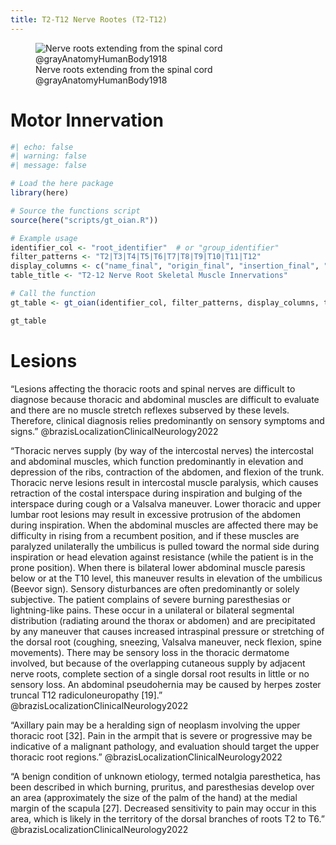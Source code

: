 ```yaml
---
title: T2-T12 Nerve Rootes (T2-T12)
---
```



![Nerve roots extending from the spinal cord @grayAnatomyHumanBody1918](/The Archive/Images/Gray anatomy 1918 images/Neurology/image796 A portion of the spinal cord, showing its right lateral surface. The dura is opened and arranged to show the nerve roots.gif){#fig-gray1918-image796}

# Motor Innervation

```r
#| echo: false
#| warning: false
#| message: false

# Load the here package
library(here)

# Source the functions script
source(here("scripts/gt_oian.R"))

# Example usage
identifier_col <- "root_identifier"  # or "group_identifier"
filter_patterns <- "T2|T3|T4|T5|T6|T7|T8|T9|T10|T11|T12"
display_columns <- c("name_final", "origin_final", "insertion_final", "innervation_final", "action_final")
table_title <- "T2-12 Nerve Root Skeletal Muscle Innervations"

# Call the function
gt_table <- gt_oian(identifier_col, filter_patterns, display_columns, table_title)

gt_table
```

# Lesions

"Lesions affecting the thoracic roots and spinal nerves are difficult to diagnose because thoracic and abdominal muscles are difficult to evaluate and there are no muscle stretch reflexes subserved by these levels. Therefore, clinical diagnosis relies predominantly on sensory symptoms and signs." @brazisLocalizationClinicalNeurology2022 

"Thoracic nerves supply (by way of the intercostal nerves) the intercostal and abdominal muscles, which function predominantly in elevation and depression of the ribs, contraction of the abdomen, and flexion of the trunk. Thoracic nerve lesions result in intercostal muscle paralysis, which causes retraction of the costal interspace during inspiration and bulging of the interspace during cough or a Valsalva maneuver. Lower thoracic and upper lumbar root lesions may result in excessive protrusion of the abdomen during inspiration. When the abdominal muscles are affected there may be difficulty in rising from a recumbent position, and if these muscles are paralyzed unilaterally the umbilicus is pulled toward the normal side during inspiration or head elevation against resistance (while the patient is in the prone position). When there is bilateral lower abdominal muscle paresis below or at the T10 level, this maneuver results in elevation of the umbilicus (Beevor sign). Sensory disturbances are often predominantly or solely subjective. The patient complains of severe burning paresthesias or lightning-like pains. These occur in a unilateral or bilateral segmental distribution (radiating around the thorax or abdomen) and are precipitated by any maneuver that causes increased intraspinal pressure or stretching of the dorsal root (coughing, sneezing, Valsalva maneuver, neck flexion, spine movements). There may be sensory loss in the thoracic dermatome involved, but because of the overlapping cutaneous supply by adjacent nerve roots, complete section of a single dorsal root results in little or no sensory loss. An abdominal pseudohernia may be caused by herpes zoster truncal T12 radiculoneuropathy [19]." @brazisLocalizationClinicalNeurology2022 

"Axillary pain may be a heralding sign of neoplasm involving the upper thoracic root [32]. Pain in the armpit that is severe or progressive may be indicative of a malignant pathology, and evaluation should target the upper thoracic root regions." @brazisLocalizationClinicalNeurology2022 

"A benign condition of unknown etiology, termed notalgia paresthetica, has been described in which burning, pruritus, and paresthesias develop over an area (approximately the size of the palm of the hand) at the medial margin of the scapula [27]. Decreased sensitivity to pain may occur in this area, which is likely in the territory of the dorsal branches of roots T2 to T6." @brazisLocalizationClinicalNeurology2022 